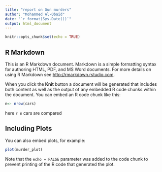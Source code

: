 ```yaml
---
title: "report on Gun murders"
author: "Mohammed Al-Obaid"
date: "`r format(Sys.Date())`"
output: html_document
---
```


```r
knitr::opts_chunk$set(echo = TRUE)
```

## R Markdown

This is an R Markdown document. Markdown is a simple formatting syntax for authoring HTML, PDF, and MS Word documents. For more details on using R Markdown see <http://rmarkdown.rstudio.com>.

When you click the **Knit** button a document will be generated that includes both content as well as the output of any embedded R code chunks within the document. You can embed an R code chunk like this:

```r
n<- nrow(cars)
```
here `r n` cars are compared

## Including Plots

You can also embed plots, for example:

```r
plot(murder_plot)
```

Note that the `echo = FALSE` parameter was added to the code chunk to prevent printing of the R code that generated the plot.
